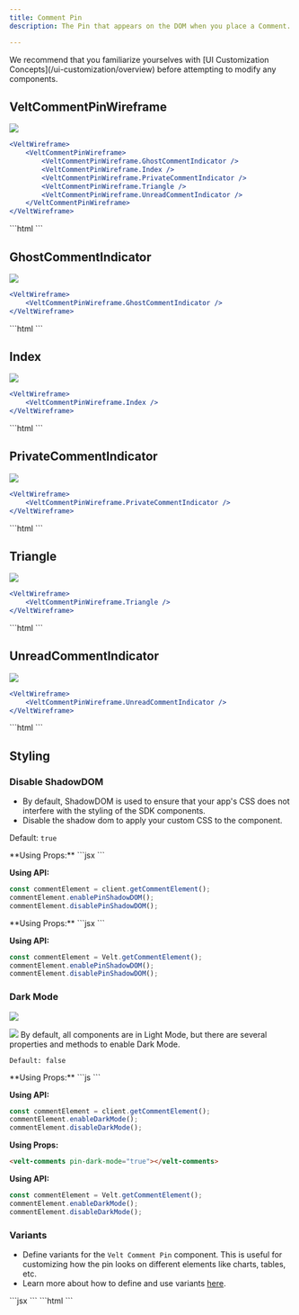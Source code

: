 ```yaml
---
title: Comment Pin
description: The Pin that appears on the DOM when you place a Comment.

---
```

<Note>
We recommend that you familiarize yourselves with [UI Customization Concepts](/ui-customization/overview) before attempting to modify any components.
</Note>

## VeltCommentPinWireframe
![](/images/customization/comments/comment-pin/comment-pin-overview.png)
<Tabs>
<Tab title="React / Next.js">
```jsx
<VeltWireframe>
    <VeltCommentPinWireframe>
        <VeltCommentPinWireframe.GhostCommentIndicator />
        <VeltCommentPinWireframe.Index />
        <VeltCommentPinWireframe.PrivateCommentIndicator />
        <VeltCommentPinWireframe.Triangle />
        <VeltCommentPinWireframe.UnreadCommentIndicator />
    </VeltCommentPinWireframe>
</VeltWireframe>
```
</Tab>
<Tab title="Other Frameworks">
```html
<velt-wireframe style="display:none;">
    <velt-comment-pin-wireframe>
        <velt-comment-pin-ghost-comment-indicator-wireframe></velt-comment-pin-ghost-comment-indicator-wireframe>
        <velt-comment-pin-index-wireframe></velt-comment-pin-index-wireframe>
        <velt-comment-pin-private-comment-indicator-wireframe></velt-comment-pin-private-comment-indicator-wireframe>
        <velt-comment-pin-triangle-wireframe></velt-comment-pin-triangle-wireframe>
        <velt-comment-pin-unread-comment-indicator-wireframe></velt-comment-pin-unread-comment-indicator-wireframe>
    </velt-comment-pin-wireframe>
</velt-wireframe>
```
</Tab>
</Tabs>

## GhostCommentIndicator
![](/images/customization/comments/comment-pin/comment-pin-ghost.png)
<Tabs>
<Tab title="React / Next.js">
```jsx
<VeltWireframe>
    <VeltCommentPinWireframe.GhostCommentIndicator />
</VeltWireframe>
```
</Tab>
<Tab title="Other Frameworks">
```html
<velt-wireframe style="display:none;">
    <velt-comment-pin-ghost-comment-indicator-wireframe></velt-comment-pin-ghost-comment-indicator-wireframe>
</velt-wireframe>
```
</Tab>
</Tabs>

## Index
![](/images/customization/comments/comment-pin/comment-pin-index.png)
<Tabs>
<Tab title="React / Next.js">
```jsx
<VeltWireframe>
    <VeltCommentPinWireframe.Index />
</VeltWireframe>
```
</Tab>
<Tab title="Other Frameworks">
```html
<velt-wireframe style="display:none;">
    <velt-comment-pin-index-wireframe></velt-comment-pin-index-wireframe>
</velt-wireframe>
```
</Tab>
</Tabs>

## PrivateCommentIndicator
![](/images/customization/comments/comment-pin/comment-pin-private.png)
<Tabs>
<Tab title="React / Next.js">
```jsx
<VeltWireframe>
    <VeltCommentPinWireframe.PrivateCommentIndicator />
</VeltWireframe>
```
</Tab>
<Tab title="Other Frameworks">
```html
<velt-wireframe style="display:none;">
    <velt-comment-pin-private-comment-indicator-wireframe></velt-comment-pin-private-comment-indicator-wireframe>
</velt-wireframe>
```
</Tab>
</Tabs>

## Triangle
![](/images/customization/comments/comment-pin/comment-pin-triangle.png)
<Tabs>
<Tab title="React / Next.js">
```jsx
<VeltWireframe>
    <VeltCommentPinWireframe.Triangle />
</VeltWireframe>
```
</Tab>
<Tab title="Other Frameworks">
```html
<velt-wireframe style="display:none;">
    <velt-comment-pin-triangle-wireframe></velt-comment-pin-triangle-wireframe>
</velt-wireframe>
```
</Tab>
</Tabs>

## UnreadCommentIndicator
![](/images/customization/comments/comment-pin/comment-pin-unread.png)
<Tabs>
<Tab title="React / Next.js">
```jsx
<VeltWireframe>
    <VeltCommentPinWireframe.UnreadCommentIndicator />
</VeltWireframe>
```
</Tab>
<Tab title="Other Frameworks">
```html
<velt-wireframe style="display:none;">
    <velt-comment-pin-unread-comment-indicator-wireframe></velt-comment-pin-unread-comment-indicator-wireframe>
</velt-wireframe>
```
</Tab>
</Tabs>

## Styling
### Disable ShadowDOM
- By default, ShadowDOM is used to ensure that your app's CSS does not interfere with the styling of the SDK components.
- Disable the shadow dom to apply your custom CSS to the component.

Default: `true`

<Tabs>

<Tab title="React / Next.js">
**Using Props:**
```jsx 
<VeltComments pinShadowDOM={false} />
```

**Using API:**
```jsx
const commentElement = client.getCommentElement();
commentElement.enablePinShadowDOM();
commentElement.disablePinShadowDOM();
```

</Tab>

<Tab title="Other Frameworks">
**Using Props:**
```jsx
<velt-comments pin-shadow-dom="false"></velt-comments>
```

**Using API:**
```jsx
const commentElement = Velt.getCommentElement();
commentElement.enablePinShadowDOM();
commentElement.disablePinShadowDOM();
```
</Tab>
</Tabs>

### Dark Mode
![](/images/customization/velt-comment-pin-1.png)

![](/images/customization/velt-comment-pin-2.png)
By default, all components are in Light Mode, but there are several properties and methods to enable Dark Mode.

`Default: false`

<Tabs>

<Tab title="React / Next.js">
**Using Props:**
```js
<VeltComments pinDarkMode={true}/>
```

**Using API:**
```jsx
const commentElement = client.getCommentElement();
commentElement.enableDarkMode();
commentElement.disableDarkMode();
```
</Tab>

<Tab title="Other Frameworks">

**Using Props:**
```html
<velt-comments pin-dark-mode="true"></velt-comments>
```

**Using API:**
```jsx
const commentElement = Velt.getCommentElement();
commentElement.enableDarkMode();
commentElement.disableDarkMode();
```
</Tab>
</Tabs>

### Variants
- Define variants for the `Velt Comment Pin` component. This is useful for customizing how the pin looks on different elements like charts, tables, etc.
- Learn more about how to define and use variants [here](/ui-customization/layout#variants).

<Tabs>
    <Tab title="React / Next.js">
      ```jsx
      <VeltCommentPin variant="CUSTOM_VARIANT" />
      ```
    </Tab>
    <Tab title="Other Frameworks">
      ```html
      <velt-comment-pin variant="CUSTOM_VARIANT"></velt-comment-pin>
      ```
    </Tab>
  </Tabs>